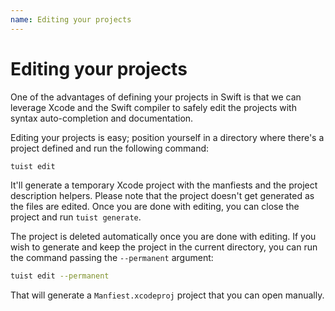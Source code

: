 ```yaml
---
name: Editing your projects
---
```


# Editing your projects

One of the advantages of defining your projects in Swift is that we can leverage Xcode and the Swift compiler to safely edit the projects with syntax auto-completion and documentation.

Editing your projects is easy; position yourself in a directory where there's a project defined and run the following command:

```bash
tuist edit
```

It'll generate a temporary Xcode project with the manfiests and the project description helpers. Please note that the project doesn't get generated as the files are edited. Once you are done with editing, you can close the project and run `tuist generate`.

The project is deleted automatically once you are done with editing. If you wish to generate and keep the project in the current directory, you can run the command passing the `--permanent` argument:

```bash
tuist edit --permanent
```

That will generate a `Manfiest.xcodeproj` project that you can open manually.